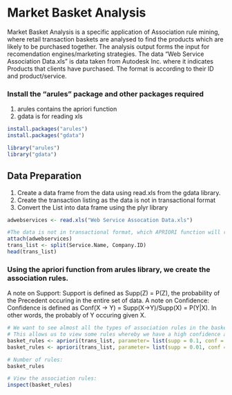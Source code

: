 Market Basket Analysis
========================================================
Market Basket Analysis is a specific application of Association rule mining, where retail transaction baskets are analysed to find the products which are likely to be purchased together. The analysis output forms the input for  recomendation engines/marketing strategies. The data "Web Service Association Data.xls" is data taken from Autodesk Inc. where it indicates Products that clients have purchased. The format is according to their ID and product/service.

### Install the "arules" package and other packages required
1. arules contains the apriori function
2. gdata is for reading xls
```r
install.packages("arules")
install.packages("gdata")

library("arules")
library("gdata")

```

Data Preparation
--------------
1. Create a data frame from the data using read.xls from the gdata library.
2. Create the transaction listing as the data is not in transactional format
3. Convert the List into data frame using the plyr library
```r
adwebservices <- read.xls("Web Service Assocation Data.xls")

#The data is not in transactional format, which APRIORI function will require, so we have to create the a dataframe with transactions
attach(adwebservices)
trans_list <- split(Service.Name, Company.ID)
head(trans_list)

```

### Using the apriori function from arules library, we create the association rules.
A note on Support: Support is defined as Supp(Z) = P(Z), the probability of the Precedent occuring in the entire set of data.
A note on Confidence: Confidence is defined as Conf(X -> Y) = Supp(X->Y)/Supp(X) = P(Y|X). In other words, the probably of Y occuring given X.
```r
# We want to see almost all the types of association rules in the basket. By providing a support of 1% and confidence of 40%.
# This allows us to view some rules whereby we have a high confidence and low support, implying that there is untapped sales potential
basket_rules <- apriori(trans_list, parameter= list(supp = 0.1, conf = 0.4, target="rules"))
basket_rules <- apriori(trans_list, parameter= list(supp = 0.01, conf = 0.4, target="rules"))

# Number of rules:
basket_rules

# View the association rules:
inspect(basket_rules)

```
